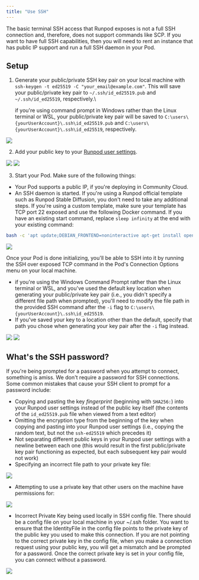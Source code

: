 ```yaml
---
title: "Use SSH"
---
```


The basic terminal SSH access that Runpod exposes is not a full SSH connection and, therefore, does not support commands like SCP. If you want to have full SSH capabilities, then you will need to rent an instance that has public IP support and run a full SSH daemon in your Pod.

## Setup

1. Generate your public/private SSH key pair on your local machine with `ssh-keygen -t ed25519 -C "your_email@example.com"`. This will save your public/private key pair to `~/.ssh/id_ed25519.pub` and `~/.ssh/id_ed25519`, respectively.\\
   <Info>

   if you're using command prompt in Windows rather than the Linux terminal or WSL, your public/private key pair will be saved to `C:\users\{yourUserAccount}\.ssh\id_ed25519.pub` and `C:\users\{yourUserAccount}\.ssh\id_ed25519`, respectively.

   </Info>

<Frame caption="">
  <img src="/images/004be354-4655a01-1-6b0dd022d29cebe257e9e5df21a52fb4.png" />
</Frame>

2. Add your public key to your [Runpod user settings](https://www.console.runpod.io/user/settings).

<Frame caption="">
  <img src="/images/58c926ba-4972691-2-8c4764cae5d826dd756d264474f818d5.png" />
</Frame>

<Frame caption="">
  <img src="/images/1b79b819-c340553-image-5834fe29a2179e6bb7fb75f5aa664037.png" />
</Frame>

3. Start your Pod. Make sure of the following things:

* Your Pod supports a public IP, if you're deploying in Community Cloud.
* An SSH daemon is started. If you're using a Runpod official template such as Runpod Stable Diffusion, you don't need to take any additional steps. If you're using a custom template, make sure your template has TCP port 22 exposed and use the following Docker command. If you have an existing start command, replace `sleep infinity` at the end with your existing command:

```sh
bash -c 'apt update;DEBIAN_FRONTEND=noninteractive apt-get install openssh-server -y;mkdir -p ~/.ssh;cd $_;chmod 700 ~/.ssh;echo "$PUBLIC_KEY" >> authorized_keys;chmod 700 authorized_keys;service ssh start;sleep infinity'
```

<Frame caption="">
  <img src="/images/93b94d98-97823c6-image-73915734bbfd2cd60e89c719561877e1.png" />
</Frame>

Once your Pod is done initializing, you'll be able to SSH into it by running the SSH over exposed TCP command in the Pod's Connection Options menu on your local machine.

<Info>

* if you're using the Windows Command Prompt rather than the Linux terminal or WSL, and you've used the default key location when generating your public/private key pair (i.e., you didn't specify a different file path when prompted), you'll need to modify the file path in the provided SSH command after the `-i` flag to `C:\users\{yourUserAccount}\.ssh\id_ed25519`.
* If you've saved your key to a location other than the default, specify that path you chose when generating your key pair after the `-i` flag instead.

</Info>

<Frame caption="">
  <img src="/images/ccf2d8df-3d51ed8-image-e3c4caabde1ffd0116215fcedd5986d8.png" />
</Frame>

<Frame caption="">
  <img src="/images/979e0732-ff71847-image-7ce565e90197a0386f790c9f8a987987.png" />
</Frame>

## What's the SSH password?

If you're being prompted for a password when you attempt to connect, something is amiss. We don't require a password for SSH connections. Some common mistakes that cause your SSH client to prompt for a password include:

* Copying and pasting the key *fingerprint* (beginning with `SHA256:`) into your Runpod user settings instead of the public key itself (the contents of the `id_ed25519.pub` file when viewed from a text editor)
* Omitting the encryption type from the beginning of the key when copying and pasting into your Runpod user settings (i.e., copying the random text, but not the `ssh-ed25519` which precedes it)
* Not separating different public keys in your Runpod user settings with a newline between each one (this would result in the first public/private key pair functioning as expected, but each subsequent key pair would not work)
* Specifying an incorrect file path to your private key file:

<Frame caption="">
  <img src="/images/4222183b-10cbfa6-image-3f9272d8e4fcad6a389624dacca81776.png" />
</Frame>

* Attempting to use a private key that other users on the machine have permissions for:

<Frame caption="">
  <img src="/images/87f500a5-7a5cf85-image-c96832adff89df1939a8549b42d4bd74.png" />
</Frame>

* Incorrect Private Key being used locally in SSH config file. There should be a config file on your local machine in your \~/.ssh folder. You want to ensure that the IdentityFile in the config file points to the private key of the public key you used to make this connection. If you are not pointing to the correct private key in the config file, when you make a connection request using your public key, you will get a mismatch and be prompted for a password. Once the correct private key is set in your config file, you can connect without a password.

<Frame caption="">
  <img src="/images/a336f3d0-329799832-1f3db241-72a1-4d29-be36-ea5bab945b0a.png" />
</Frame>
